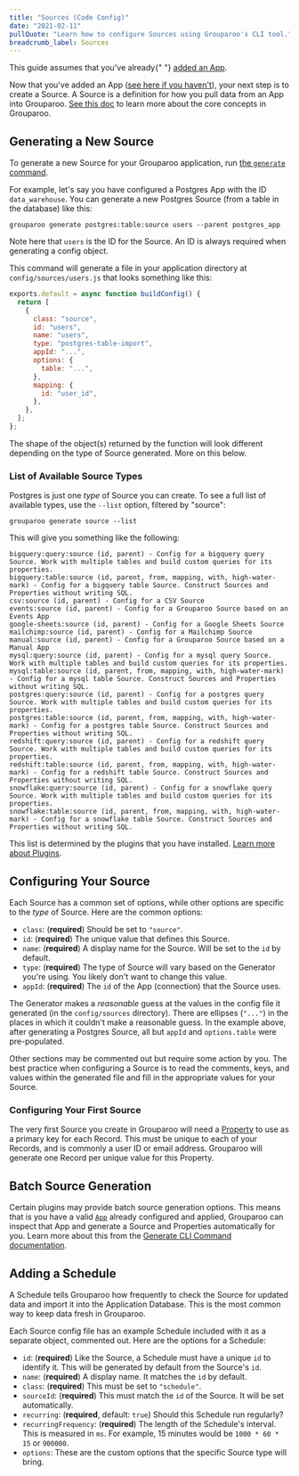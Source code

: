 ```yaml
---
title: "Sources (Code Config)"
date: "2021-02-11"
pullQuote: "Learn how to configure Sources using Grouparoo's CLI tool."
breadcrumb_label: Sources
---
```


<Alert variant="warning">
  This guide assumes that you've already{" "}
  <a href="/docs/config/code-config/apps">added an App</a>.
</Alert>

Now that you've added an App ([see here if you haven't](/docs/config/code-config/apps)), your next step is to create a Source. A Source is a definition for how you pull data from an App into Grouparoo. [See this doc](/docs/getting-started/product-concepts) to learn more about the core concepts in Grouparoo.

## Generating a New Source

To generate a new Source for your Grouparoo application, run [the `generate` command](/docs/cli/config#generate).

For example, let's say you have configured a Postgres App with the ID `data_warehouse`. You can generate a new Postgres Source (from a table in the database) like this:

    grouparoo generate postgres:table:source users --parent postgres_app

Note here that `users` is the ID for the Source. An ID is always required when generating a config object.

This command will generate a file in your application directory at `config/sources/users.js` that looks something like this:

```js
exports.default = async function buildConfig() {
  return [
    {
      class: "source",
      id: "users",
      name: "users",
      type: "postgres-table-import",
      appId: "...",
      options: {
        table: "...",
      },
      mapping: {
        id: "user_id",
      },
    },
  ];
};
```

The shape of the object(s) returned by the function will look different depending on the type of Source generated. More on this below.

### List of Available Source Types

Postgres is just one _type_ of Source you can create. To see a full list of available types, use the `--list` option, filtered by "source":

    grouparoo generate source --list

This will give you something like the following:

    bigquery:query:source (id, parent) - Config for a bigquery query Source. Work with multiple tables and build custom queries for its properties.
    bigquery:table:source (id, parent, from, mapping, with, high-water-mark) - Config for a bigquery table Source. Construct Sources and Properties without writing SQL.
    csv:source (id, parent) - Config for a CSV Source
    events:source (id, parent) - Config for a Grouparoo Source based on an Events App
    google-sheets:source (id, parent) - Config for a Google Sheets Source
    mailchimp:source (id, parent) - Config for a Mailchimp Source
    manual:source (id, parent) - Config for a Grouparoo Source based on a Manual App
    mysql:query:source (id, parent) - Config for a mysql query Source. Work with multiple tables and build custom queries for its properties.
    mysql:table:source (id, parent, from, mapping, with, high-water-mark) - Config for a mysql table Source. Construct Sources and Properties without writing SQL.
    postgres:query:source (id, parent) - Config for a postgres query Source. Work with multiple tables and build custom queries for its properties.
    postgres:table:source (id, parent, from, mapping, with, high-water-mark) - Config for a postgres table Source. Construct Sources and Properties without writing SQL.
    redshift:query:source (id, parent) - Config for a redshift query Source. Work with multiple tables and build custom queries for its properties.
    redshift:table:source (id, parent, from, mapping, with, high-water-mark) - Config for a redshift table Source. Construct Sources and Properties without writing SQL.
    snowflake:query:source (id, parent) - Config for a snowflake query Source. Work with multiple tables and build custom queries for its properties.
    snowflake:table:source (id, parent, from, mapping, with, high-water-mark) - Config for a snowflake table Source. Construct Sources and Properties without writing SQL.

This list is determined by the plugins that you have installed. [Learn more about Plugins](/docs/plugins).

## Configuring Your Source

Each Source has a common set of options, while other options are specific to the _type_ of Source. Here are the common options:

- `class`: (**required**) Should be set to `"source"`.
- `id`: (**required**) The unique value that defines this Source.
- `name`: (**required**) A display name for the Source. Will be set to the `id` by default.
- `type`: (**required**) The type of Source will vary based on the Generator you're using. You likely don't want to change this value.
- `appId`: (**required**) The `id` of the App (connection) that the Source uses.

The Generator makes a _reasonable_ guess at the values in the config file it generated (in the `config/sources` directory). There are ellipses (`"..."`) in the places in which it couldn't make a reasonable guess. In the example above, after generating a Postgres Source, all but `appId` and `options.table` were pre-populated.

Other sections may be commented out but require some action by you. The best practice when configuring a Source is to read the comments, keys, and values within the generated file and fill in the appropriate values for your Source.

### Configuring Your First Source

The very first Source you create in Grouparoo will need a [Property](/docs/config/code-config/properties) to use as a primary key for each Record. This must be unique to each of your Records, and is commonly a user ID or email address. Grouparoo will generate one Record per unique value for this Property.

## Batch Source Generation

Certain plugins may provide batch source generation options. This means that is you have a valid [`App`](/docs/config/code-config/apps) already configured and applied, Grouparoo can inspect that App and generate a Source and Properties automatically for you. Learn more about this from the [Generate CLI Command documentation](/docs/cli/config#batch-generation).

## Adding a Schedule

A Schedule tells Grouparoo how frequently to check the Source for updated data and import it into the Application Database. This is the most common way to keep data fresh in Grouparoo.

Each Source config file has an example Schedule included with it as a separate object, commented out. Here are the options for a Schedule:

- `id`: (**required**) Like the Source, a Schedule must have a unique `id` to identify it. This will be generated by default from the Source's `id`.
- `name`: (**required**) A display name. It matches the `id` by default.
- `class`: (**required**) This must be set to `"schedule"`.
- `sourceId`: (**required**) This must match the `id` of the Source. It will be set automatically.
- `recurring`: (**required**, default: `true`) Should this Schedule run regularly?
- `recurringFrequency`: (**required**) The length of the Schedule's interval. This is measured in `ms`. For example, 15 minutes would be `1000 * 60 * 15` or `900000`.
- `options`: These are the custom options that the specific Source type will bring.

<ValidateAndApplyConfig />
